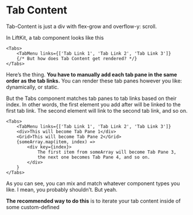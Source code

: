 # Tab Content

Tab-Content is just a div with flex-grow and overflow-y: scroll. 

In LiftKit, a tab component looks like this

```tsx
<Tabs>
	<TabMenu links={['Tab Link 1', 'Tab Link 2', 'Tab Link 3']}
	{/* But how does Tab Content get rendered? */}
</Tabs>
```

Here’s the thing. **You have to manually add each tab pane in the same order as the tab links.** You can render these tab panes however you like: dynamically, or static.

But the Tabs component matches tab panes to tab links based on their index. In other words, the first element you add after <TabMenu/> will be linked to the first tab link. The second element will link to the second tab link, and so on. 

```tsx
<Tabs>
	<TabMenu links={['Tab Link 1', 'Tab Link 2', 'Tab Link 3']}
	<div>This will become Tab Pane 1</div>
	<Grid>This will become Tab Pane 2</Grid>
	{someArray.map(item, index) => 
		<div key={index}>
			The first item from someArray will become Tab Pane 3,
			the next one becomes Tab Pane 4, and so on.
		</div>
	}
</Tabs>
```

As you can see, you can mix and match whatever component types you like. I mean, you probably shouldn’t. But yeah. 

**The recommended way to do this** is to iterate your tab content inside of some custom-defined